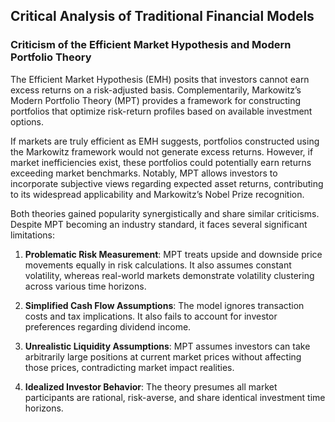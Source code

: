 ## Critical Analysis of Traditional Financial Models

### Criticism of the Efficient Market Hypothesis and Modern Portfolio Theory

The Efficient Market Hypothesis (EMH) posits that investors cannot earn excess
returns on a risk-adjusted basis. Complementarily, Markowitz's Modern Portfolio
Theory (MPT) provides a framework for constructing portfolios that optimize
risk-return profiles based on available investment options.

If markets are truly efficient as EMH suggests, portfolios constructed using the
Markowitz framework would not generate excess returns. However, if market
inefficiencies exist, these portfolios could potentially earn returns exceeding
market benchmarks. Notably, MPT allows investors to incorporate subjective
views regarding expected asset returns, contributing to its widespread
applicability and Markowitz's Nobel Prize recognition.

Both theories gained popularity synergistically and share similar criticisms.
Despite MPT becoming an industry standard, it faces several significant
limitations:

1. **Problematic Risk Measurement**: MPT treats upside and downside price
   movements equally in risk calculations. It also assumes constant volatility,
   whereas real-world markets demonstrate volatility clustering across various
   time horizons.

2. **Simplified Cash Flow Assumptions**: The model ignores transaction costs and
   tax implications. It also fails to account for investor preferences regarding
   dividend income.

3. **Unrealistic Liquidity Assumptions**: MPT assumes investors can take
   arbitrarily large positions at current market prices without affecting those
   prices, contradicting market impact realities.

4. **Idealized Investor Behavior**: The theory presumes all market participants
   are rational, risk-averse, and share identical investment time horizons.
